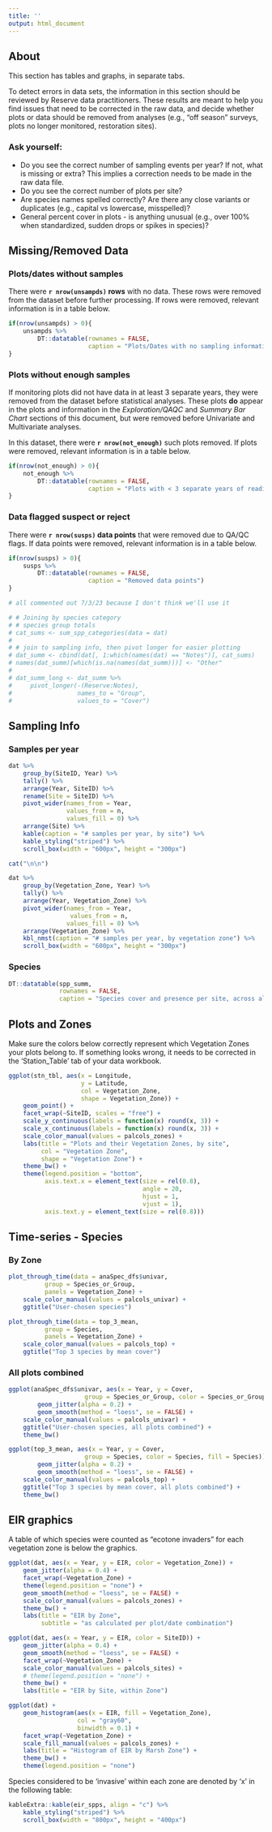 ```yaml
---
title: ''
output: html_document
---
```



## About  

This section has tables and graphs, in separate tabs.  

To detect errors in data sets, the information in this section should be reviewed by Reserve data practitioners. These results are meant to help you find issues that need to be corrected in the raw data, and decide whether plots or data should be removed from analyses (e.g., “off season” surveys, plots no longer monitored, restoration sites).


### Ask yourself:  

-  Do you see the correct number of sampling events per year? If not, what is missing or extra? This implies a correction needs to be made in the raw data file.  
-  Do you see the correct number of plots per site?  
-  Are species names spelled correctly? Are there any close variants or duplicates (e.g., capital vs lowercase, misspelled)?   
-  General percent cover in plots - is anything unusual (e.g., over 100% when standardized, sudden drops or spikes in species)?  




## Missing/Removed Data  

### Plots/dates without samples  

There were **`r nrow(unsampds)` rows** with no data. These rows were removed from the dataset before further processing. If rows were removed, relevant information is in a table below.   

```r
if(nrow(unsampds) > 0){
    unsampds %>% 
        DT::datatable(rownames = FALSE,
                      caption = "Plots/Dates with no sampling information") 
}
```


### Plots without enough samples  

If monitoring plots did not have data in at least 3 separate years, they were removed from the dataset before statistical analyses. These plots **do** appear in the plots and information in the *Exploration/QAQC* and *Summary Bar Chart* sections of this document, but were removed before Univariate and Multivariate analyses. 

In this dataset, there were **`r nrow(not_enough)`** such plots removed. If plots were removed, relevant information is in a table below. 

```r
if(nrow(not_enough) > 0){
    not_enough %>% 
        DT::datatable(rownames = FALSE,
                      caption = "Plots with < 3 separate years of readings") 
}
```



### Data flagged suspect or reject  

There were **`r nrow(susps)` data points** that were removed due to QA/QC flags. If data points were removed, relevant information is in a table below.


```r
if(nrow(susps) > 0){
    susps %>% 
        DT::datatable(rownames = FALSE,
                      caption = "Removed data points") 
}
```


```r
# all commented out 7/3/23 because I don't think we'll use it

# # Joining by species category  
# # species group totals 
# cat_sums <- sum_spp_categories(data = dat)
# 
# # join to sampling info, then pivot longer for easier plotting
# dat_summ <- cbind(dat[, 1:which(names(dat) == "Notes")], cat_sums)
# names(dat_summ)[which(is.na(names(dat_summ)))] <- "Other"
# 
# dat_summ_long <- dat_summ %>% 
#     pivot_longer(-(Reserve:Notes),
#                  names_to = "Group",
#                  values_to = "Cover")


```


## Sampling Info  

### Samples per year  

```r
dat %>% 
    group_by(SiteID, Year) %>% 
    tally() %>% 
    arrange(Year, SiteID) %>% 
    rename(Site = SiteID) %>% 
    pivot_wider(names_from = Year,
                values_from = n,
                values_fill = 0) %>% 
    arrange(Site) %>% 
    kable(caption = "# samples per year, by site") %>%
    kable_styling("striped") %>%
    scroll_box(width = "600px", height = "300px")
```

```r
cat("\n\n")
```

```r
dat %>% 
    group_by(Vegetation_Zone, Year) %>% 
    tally() %>% 
    arrange(Year, Vegetation_Zone) %>% 
    pivot_wider(names_from = Year,
                 values_from = n,
                values_fill = 0) %>% 
    arrange(Vegetation_Zone) %>% 
    kbl_nmst(caption = "# samples per year, by vegetation zone") %>% 
    scroll_box(width = "600px", height = "300px")
```


### Species  

```r
DT::datatable(spp_summ, 
              rownames = FALSE,
              caption = "Species cover and presence per site, across all years. This table is sortable and searchable.")
```

## Plots and Zones  

Make sure the colors below correctly represent which Vegetation Zones your plots belong to. If something looks wrong, it needs to be corrected in the 'Station_Table' tab of your data workbook.  

```r
ggplot(stn_tbl, aes(x = Longitude, 
                    y = Latitude, 
                    col = Vegetation_Zone,
                    shape = Vegetation_Zone)) + 
    geom_point() + 
    facet_wrap(~SiteID, scales = "free") + 
    scale_y_continuous(labels = function(x) round(x, 3)) +
    scale_x_continuous(labels = function(x) round(x, 3)) +
    scale_color_manual(values = palcols_zones) +
    labs(title = "Plots and their Vegetation Zones, by site",
         col = "Vegetation Zone",
         shape = "Vegetation Zone") +
    theme_bw() +
    theme(legend.position = "bottom",
          axis.text.x = element_text(size = rel(0.8),
                                     angle = 20,
                                     hjust = 1,
                                     vjust = 1),
          axis.text.y = element_text(size = rel(0.8)))

```


## Time-series - Species 

### By Zone  

```r
plot_through_time(data = anaSpec_dfs$univar,
          group = Species_or_Group,
          panels = Vegetation_Zone) +
    scale_color_manual(values = palcols_univar) +
    ggtitle("User-chosen species")
```

```r
plot_through_time(data = top_3_mean,
          group = Species,
          panels = Vegetation_Zone) +
    scale_color_manual(values = palcols_top) +
    ggtitle("Top 3 species by mean cover")
```

### All plots combined  

```r
ggplot(anaSpec_dfs$univar, aes(x = Year, y = Cover, 
                     group = Species_or_Group, color = Species_or_Group, fill = Species_or_Group)) +
        geom_jitter(alpha = 0.2) +
        geom_smooth(method = "loess", se = FALSE) +
    scale_color_manual(values = palcols_univar) +
    ggtitle("User-chosen species, all plots combined") +
    theme_bw()
```

```r
ggplot(top_3_mean, aes(x = Year, y = Cover, 
                     group = Species, color = Species, fill = Species)) +
        geom_jitter(alpha = 0.2) +
        geom_smooth(method = "loess", se = FALSE) +
    scale_color_manual(values = palcols_top) +
    ggtitle("Top 3 species by mean cover, all plots combined") +
    theme_bw()
```

## EIR graphics  

A table of which species were counted as "ecotone invaders" for each vegetation zone is below the graphics.  

```r
ggplot(dat, aes(x = Year, y = EIR, color = Vegetation_Zone)) +
    geom_jitter(alpha = 0.4) +
    facet_wrap(~Vegetation_Zone) +
    theme(legend.position = "none") +
    geom_smooth(method = "loess", se = FALSE) +
    scale_color_manual(values = palcols_zones) +
    theme_bw() +
    labs(title = "EIR by Zone",
         subtitle = "as calculated per plot/date combination")
```


```r
ggplot(dat, aes(x = Year, y = EIR, color = SiteID)) +
    geom_jitter(alpha = 0.4) +
    geom_smooth(method = "loess", se = FALSE) +
    facet_wrap(~Vegetation_Zone) +
    scale_color_manual(values = palcols_sites) +
    # theme(legend.position = "none") +
    theme_bw() +
    labs(title = "EIR by Site, within Zone")
```


```r
ggplot(dat) +
    geom_histogram(aes(x = EIR, fill = Vegetation_Zone),
                   col = "gray60",
                   binwidth = 0.1) +
    facet_wrap(~Vegetation_Zone) +
    scale_fill_manual(values = palcols_zones) +
    labs(title = "Histogram of EIR by Marsh Zone") +
    theme_bw() +
    theme(legend.position = "none")
```

Species considered to be 'invasive' within each zone are denoted by 'x' in the following table:  

```r
kableExtra::kable(eir_spps, align = "c") %>% 
    kable_styling("striped") %>%
    scroll_box(width = "800px", height = "400px") 
```




